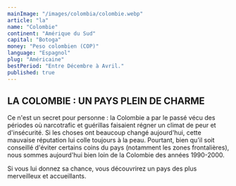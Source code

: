 ```yaml
---
mainImage: "/images/colombia/colombie.webp"
article: "la"
name: "Colombie"
continent: "Amérique du Sud"
capital: "Botoga"
money: "Peso colombien (COP)"
language: "Espagnol"
plug: "Américaine"
bestPeriod: "Entre Décembre à Avril."
published: true
---
```


## LA COLOMBIE : UN PAYS PLEIN DE CHARME

Ce n'est un secret pour personne : la Colombie a par le passé vécu des périodes où narcotrafic et guérillas faisaient régner un climat de peur et d'insécurité. Si les choses ont beaucoup changé aujourd'hui, cette mauvaise réputation lui colle toujours à la peau. Pourtant, bien qu'il soit conseillé d'éviter certains coins du pays (notamment les zones frontalières), nous sommes aujourd'hui bien loin de la Colombie des années 1990-2000. 

Si vous lui donnez sa chance, vous découvrirez un pays des plus merveilleux et accueillants.